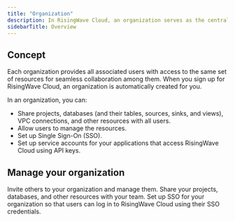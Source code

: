 ```yaml
---
title: "Organization"
description: In RisingWave Cloud, an organization serves as the central entity that owns all resources, such as accounts, projects, database objects, and VPC connections.
sidebarTitle: Overview
---
```


## Concept

Each organization provides all associated users with access to the same set of resources for seamless collaboration among them. When you sign up for RisingWave Cloud, an organization is automatically created for you.

In an organization, you can:

* Share projects, databases (and their tables, sources, sinks, and views), VPC connections, and other resources with all users.
* Allow users to manage the resources.
* Set up Single Sign-On (SSO).
* Set up service accounts for your applications that access RisingWave Cloud using API keys.

## Manage your organization

<CardGroup>
<Card title="Invite and Manage Users" icon="users" href="/cloud/manage-users">
  Invite others to your organization and manage them. Share your projects, databases, and other resources with your team.
</Card>
<Card title="Set up Single Sign-On (SSO)" icon="right-to-bracket" href="/cloud/sso">
Set up SSO for your organization so that users can log in to RisingWave Cloud using their SSO credentials.
</Card>
</CardGroup>

